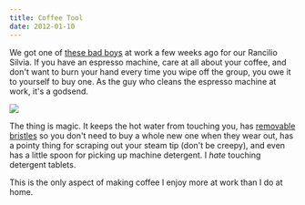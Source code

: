 ```yaml
---
title: Coffee Tool
date: 2012-01-10
---
```



We got one of [these bad boys](http://www.amazon.com/gp/product/B004QDYM9M/ref=as_li_ss_tl?ie=UTF8&tag=ashfur-20&linkCode=as2&camp=1789&creative=390957&creativeASIN=B004QDYM9M) at work a few weeks ago for our Rancilio Silvia. If you have an espresso machine, care at all about your coffee, and don't want to burn your hand every time you wipe off the group, you owe it to yourself to buy one. As the guy who cleans the espresso machine at work, it's a godsend.&nbsp;

 ![](./B97D111604D84A13A95FA2710CC9160C.png)

The thing is magic. It keeps the hot water from touching you, has [removable bristles](http://www.amazon.com/gp/product/B001D075RC/ref=as_li_ss_tl?ie=UTF8&tag=ashfur-20&linkCode=as2&camp=1789&creative=390957&creativeASIN=B001D075RC) so you don't need to buy a whole new one when they wear out, has a pointy thing for scraping out your steam tip (don't be creepy), and even has a little spoon for picking up machine detergent. I _hate_&nbsp;touching detergent tablets.

This is the only aspect of making coffee I enjoy more at work than I do at home.


  